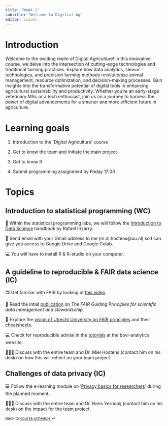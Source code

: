 ```yaml
---
title: "Week 1"
subtitle: "Welcome to Digitial Ag"
editor: visual
---
```


# Introduction

Welcome to the exciting realm of Digital Agriculture! In this innovative course, we delve into the intersection of cutting-edge technologies and traditional farming practices. Explore how data analytics, sensor technologies, and precision farming methods revolutionize animal management, resource optimization, and decision-making processes. Gain insights into the transformative potential of digital tools in enhancing agricultural sustainability and productivity. Whether you're an early-stage veterinary MSc or a tech enthusiast, join us on a journey to harness the power of digital advancements for a smarter and more efficient future in agriculture.

# Learning goals

1.  Introduction to the 'Digital Agriculture' course

2.  Get to know the team and initiate the main project

3.  Get to know R

4.  Submit programming assignment by Friday 17:00

# Topics

## Introduction to statistical programming (WC)

📖 Within the statistical programming labs, we will follow the [Introduction to Data Science](https://rafalab.dfci.harvard.edu/dsbook-part-1/) handbook by Rafael Irizarry.

📧 Send email with your Gmail address to me (m.m.hostens\@uu.nl) so I can give you access to Google Drive and Google Colab.

💻 You will have to install R & R-studio on your computer.

## A guideline to reproducible & FAIR data science (IC)

📺 Get familiar with FAIR by looking at [this video](https://www.youtube.com/watch?v=K40utIzUzOk).

📖 Read the intial [publication](https://www.nature.com/articles/sdata201618) on *The FAIR Guiding Principles for scientific data management and stewardschip.*

🔬 Explore the [vision of Utrecht University on FAIR principles](https://www.uu.nl/en/research/research-data-management/guides/how-to-make-your-data-fair) and their [cheatsheets](https://github.com/UtrechtUniversity/FAIR-Cheatsheets/blob/main/cheatsheets/FAIR_data_publishing/cheatsheet_FAIR_data_publishing.pdf).

💻 Check for reproducible advise in the [tutorials](https://bovi-analytics.com/tutorials/) at the bovi-analytics website.

🧑🏽‍🏫 Discuss with the entire team and Dr. Miel Hostens (contact him on his desk) on how this will reflect on your team project.

## Challenges of data privacy (IC)

💻 Follow the e-learning module on '[Privacy basics for researchers](https://ulearning.uu.nl/course/view.php?id=838)' during the planned moment.

🧑🏽‍🏫 Discuss with the entire team and Dr. Hans Vernooij (contact him on his desk) on the impact for the team project.

::: {style="font-size: 0.875em;"}
Back to [course schedule](/ "Course schedule") ⏎
:::
